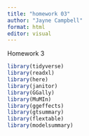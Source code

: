 ```yaml
---
title: "homework 03"
author: "Jayne Campbell"
format: html
editor: visual
---
```


Homework 3

```r
library(tidyverse)
library(readxl)
library(here)
library(janitor)
library(GGally)
library(MuMIn)
library(ggeffects)
library(gtsummary)
library(flextable)
library(modelsummary)
```



